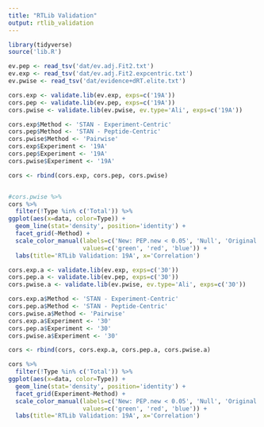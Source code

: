 ```yaml
---
title: "RTLib Validation"
output: rtlib_validation
---
```


```r
library(tidyverse)
source('lib.R')
```

```r

ev.pep <- read_tsv('dat/ev.adj.Fit2.txt')
ev.exp <- read_tsv('dat/ev.adj.Fit2.expcentric.txt')
ev.pwise <- read_tsv('dat/evidence+dRT.elite.txt')

cors.exp <- validate.lib(ev.exp, exps=c('19A'))
cors.pep <- validate.lib(ev.pep, exps=c('19A'))
cors.pwise <- validate.lib(ev.pwise, ev.type='Ali', exps=c('19A'))

cors.exp$Method <- 'STAN - Experiment-Centric'
cors.pep$Method <- 'STAN - Peptide-Centric'
cors.pwise$Method <- 'Pairwise'
cors.exp$Experiment <- '19A'
cors.pep$Experiment <- '19A'
cors.pwise$Experiment <- '19A'

cors <- rbind(cors.exp, cors.pep, cors.pwise)


#cors.pwise %>%
cors %>%
  filter(!Type %in% c('Total')) %>%
ggplot(aes(x=data, color=Type)) +
  geom_line(stat='density', position='identity') +
  facet_grid(~Method) +
  scale_color_manual(labels=c('New: PEP.new < 0.05', 'Null', 'Original: PEP < 0.05'), 
                     values=c('green', 'red', 'blue')) +
  labs(title='RTLib Validation: 19A', x='Correlation')
```


```r
cors.exp.a <- validate.lib(ev.exp, exps=c('30'))
cors.pep.a <- validate.lib(ev.pep, exps=c('30'))
cors.pwise.a <- validate.lib(ev.pwise, ev.type='Ali', exps=c('30'))

cors.exp.a$Method <- 'STAN - Experiment-Centric'
cors.pep.a$Method <- 'STAN - Peptide-Centric'
cors.pwise.a$Method <- 'Pairwise'
cors.exp.a$Experiment <- '30'
cors.pep.a$Experiment <- '30'
cors.pwise.a$Experiment <- '30'

cors <- rbind(cors, cors.exp.a, cors.pep.a, cors.pwise.a)

cors %>%
  filter(!Type %in% c('Total')) %>%
ggplot(aes(x=data, color=Type)) +
  geom_line(stat='density', position='identity') +
  facet_grid(Experiment~Method) +
  scale_color_manual(labels=c('New: PEP.new < 0.05', 'Null', 'Original: PEP < 0.05'), 
                     values=c('green', 'red', 'blue')) +
  labs(title='RTLib Validation: 19A', x='Correlation')
```